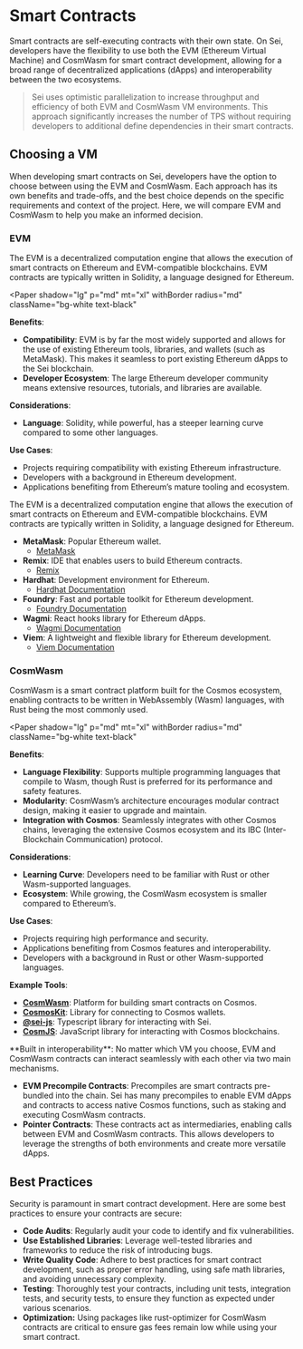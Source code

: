 
# Smart Contracts

Smart contracts are self-executing contracts with their own state. On Sei, developers have the flexibility to use both the EVM (Ethereum Virtual Machine) and CosmWasm for smart contract development, allowing for a broad range of decentralized applications (dApps) and interoperability between the two ecosystems.

<Blockquote color='red' mt='xl'>
	Sei uses optimistic parallelization to increase throughput and efficiency of both EVM and CosmWasm VM environments. This approach significantly increases the
	number of TPS without requiring developers to additional define dependencies in their smart contracts.
</Blockquote>

## Choosing a VM

When developing smart contracts on Sei, developers have the option to choose between using the EVM and CosmWasm. Each approach has its own benefits and trade-offs, and the best choice depends on the specific requirements and context of the project. Here, we will compare EVM and CosmWasm to help you make an informed decision.

### EVM

The EVM is a decentralized computation engine that allows the execution of smart contracts on Ethereum and EVM-compatible blockchains. EVM contracts are typically written in Solidity, a language designed for Ethereum.

<Paper
  shadow="lg"
  p="md"
  mt="xl"
  withBorder
  radius="md"
  className="bg-white text-black"
>

**Benefits**:

- **Compatibility**: EVM is by far the most widely supported and allows for the use of existing Ethereum tools, libraries, and wallets (such as MetaMask). This makes it seamless to port existing Ethereum dApps to the Sei blockchain.
- **Developer Ecosystem**: The large Ethereum developer community means extensive resources, tutorials, and libraries are available.

**Considerations**:

- **Language**: Solidity, while powerful, has a steeper learning curve compared to some other languages.

**Use Cases**:

- Projects requiring compatibility with existing Ethereum infrastructure.
- Developers with a background in Ethereum development.
- Applications benefiting from Ethereum’s mature tooling and ecosystem.

The EVM is a decentralized computation engine that allows the execution of smart contracts on Ethereum and EVM-compatible blockchains. EVM contracts are typically written in Solidity, a language designed for Ethereum.

- **MetaMask**: Popular Ethereum wallet.
  - [MetaMask](https://metamask.io/)
- **Remix**: IDE that enables users to build Ethereum contracts.
  - [Remix](https://remix.ethereum.org/)
- **Hardhat**: Development environment for Ethereum.
  - [Hardhat Documentation](https://hardhat.org/hardhat-runner/docs/getting-started)
- **Foundry**: Fast and portable toolkit for Ethereum development.
  - [Foundry Documentation](https://github.com/foundry-rs/foundry)
- **Wagmi**: React hooks library for Ethereum dApps.
  - [Wagmi Documentation](https://wagmi.sh/)
- **Viem**: A lightweight and flexible library for Ethereum development.
  - [Viem Documentation](https://viem.sh/)

</Paper>

### CosmWasm

CosmWasm is a smart contract platform built for the Cosmos ecosystem, enabling contracts to be written in WebAssembly (Wasm) languages, with Rust being the most commonly used.

<Paper
  shadow="lg"
  p="md"
  mt="xl"
  withBorder
  radius="md"
  className="bg-white text-black"
>

**Benefits**:

- **Language Flexibility**: Supports multiple programming languages that compile to Wasm, though Rust is preferred for its performance and safety features.
- **Modularity**: CosmWasm’s architecture encourages modular contract design, making it easier to upgrade and maintain.
- **Integration with Cosmos**: Seamlessly integrates with other Cosmos chains, leveraging the extensive Cosmos ecosystem and its IBC (Inter-Blockchain Communication) protocol.

**Considerations**:

- **Learning Curve**: Developers need to be familiar with Rust or other Wasm-supported languages.
- **Ecosystem**: While growing, the CosmWasm ecosystem is smaller compared to Ethereum’s.

**Use Cases**:

- Projects requiring high performance and security.
- Applications benefiting from Cosmos features and interoperability.
- Developers with a background in Rust or other Wasm-supported languages.

**Example Tools**:

- **[CosmWasm](https://docs.cosmwasm.com/)**: Platform for building smart contracts on Cosmos.
- **[CosmosKit](https://github.com/cosmology-tech/cosmos-kit)**: Library for connecting to Cosmos wallets.
- **[@sei-js](https://github.com/sei-protocol/sei-js)**: Typescript library for interacting with Sei.
- **[CosmJS](https://cosmos.github.io/cosmjs/)**: JavaScript library for interacting with Cosmos blockchains.

</Paper>

<Callout type="info" emoji="ℹ️">
   **Built in interoperability**:
   No matter which VM you choose, EVM and CosmWasm contracts can interact seamlessly with each other via two main mechanisms.

- **EVM Precompile Contracts**: Precompiles are smart contracts pre-bundled into the chain. Sei has many precompiles to enable EVM dApps and contracts to access native Cosmos functions, such as staking and executing CosmWasm contracts.
- **Pointer Contracts**: These contracts act as intermediaries, enabling calls between EVM and CosmWasm contracts. This allows developers to leverage the strengths of both environments and create more versatile dApps.

</Callout>

## Best Practices

Security is paramount in smart contract development. Here are some best practices to ensure your contracts are secure:

- **Code Audits**: Regularly audit your code to identify and fix vulnerabilities.
- **Use Established Libraries**: Leverage well-tested libraries and frameworks to reduce the risk of introducing bugs.
- **Write Quality Code**: Adhere to best practices for smart contract development, such as proper error handling, using safe math libraries, and avoiding unnecessary complexity.
- **Testing**: Thoroughly test your contracts, including unit tests, integration tests, and security tests, to ensure they function as expected under various scenarios.
- **Optimization:** Using packages like rust-optimizer for CosmWasm contracts are critical to ensure gas fees remain low while using your smart contract.
